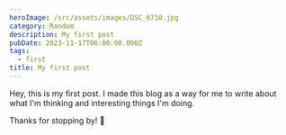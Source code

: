 ```yaml
---
heroImage: /src/assets/images/DSC_6710.jpg
category: Random
description: My first post
pubDate: 2023-11-17T06:00:00.000Z
tags:
  - first
title: My first post
---
```


Hey, this is my first post. I made this blog as a way for me to write about what I'm thinking and interesting things I'm doing.

Thanks for stopping by! 👋
